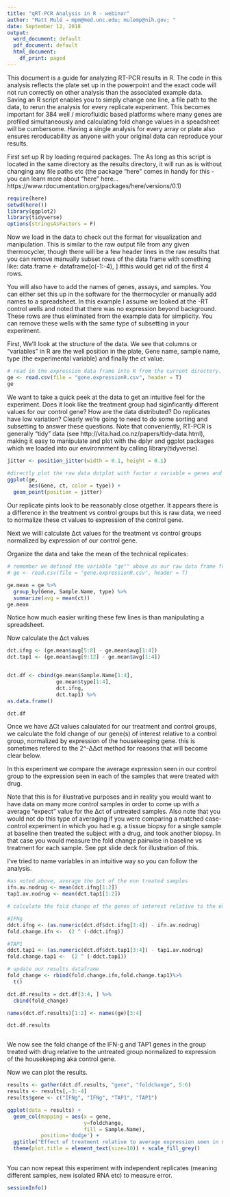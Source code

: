 ```yaml
---
title: "qRT-PCR Analysis in R - webinar"
author: "Matt Mulé → mpm@med.unc.edu; mulemp@nih.gov; "
date: September 12, 2018 
output:
  word_document: default
  pdf_document: default
  html_document:
    df_print: paged
---
```



This document is a guide for analyzing RT-PCR results in R. The code in this analysis reflects the plate set up in the powerpoint and the exact code will not run correctly on other analysis than the associated example data.  Saving an R script enables you to simply change one line, a file path to the data, to rerun the analysis for every replicate experiment. This becomes important for 384 well / microfluidic based platforms where many genes are profiled simultaneously and calculating fold change values in a speadsheet will be cumbersome. Having a single analysis for every array or plate also ensures reroducability as anyone with your original data can reproduce your results.

First set up R by loading required packages. The As long as this script is located in the same directory as the results directory, it will run as is without changing any file paths etc (the package "here" comes in handy for this - you can learn more about "here" here... https://www.rdocumentation.org/packages/here/versions/0.1) 

```r
require(here)
setwd(here())
library(ggplot2)
library(tidyverse)
options(stringsAsFactors = F)
```

Now we load in the data to check out the format for visualization and manipulation. This is similar to the raw output file from any given thermocycler, though there will be a few header lines in the raw results that you can remove manually subset rows of the data frame with something like: 
data.frame <- dataframe[c(-1:-4), ] #this would get rid of the first 4 rows.

You will also have to add the names of genes, assays, and samples. You can either set this up in the software for the thermocycler or manually add names to a spreadsheet. In this example  I assume we looked at the -RT control wells and noted that there was no expression beyond background. These rows are thus eliminated from the example data for simplicity. You can remove these wells with the same type of subsetting in your experiment. 

First, We'll look at the structure of the data. We see that columns or "variables" in R are the well position in the plate, Gene name, sample name, type (the experimental variable) and finally the ct value. 
```r
# read in the expression data frame into R from the current directory. 
ge <- read.csv(file = "gene.expressionR.csv", header = T)
ge
```


We want to take a quick peek at the data to get an intuitive feel for the experiment. Does it look like the treatment group had siginficantly different values for our control gene? How are the data distributed? Do replicates have low variation? Clearly we're going to need to do some sorting and subsetting to answer these questions. Note that conveniently, RT-PCR is generally "tidy" data (see http://vita.had.co.nz/papers/tidy-data.html), making it easy to manipulate and plot with the dplyr and ggplot packages which we loaded into our environnment by calling library(tidyverse).


```r

jitter <- position_jitter(width = 0.1, height = 0.1)

#directly plot the raw data dotplot with factor x variable = genes and label points by the "type" variable. 
ggplot(ge, 
       aes(Gene, ct, color = type)) +
  geom_point(position = jitter) 
```


Our replicate pints look to be reasonably close otgether. It appears there is a difference in the treatment vs control groups but this is raw data, we need to normalize these ct values to expression of the control gene.  

Next we willl calculate ∆ct values for the treatment vs control groups normalized by expression of our control gene. 

Organize the data and take the mean of the technical replicates: 
```r

# remember we defined the variable "ge"" above as our raw data frame from the csv file: 
# ge <- read.csv(file = "gene.expressionR.csv", header = T)

ge.mean = ge %>% 
  group_by(Gene, Sample.Name, type) %>% 
  summarize(avg = mean(ct))
ge.mean


```

Notice how much easier writing these few lines is than manipulating a spreadsheet. 

Now calculate the ∆ct values 

```r

dct.ifng <- (ge.mean$avg[5:8] - ge.mean$avg[1:4])
dct.tap1 <- (ge.mean$avg[9:12] - ge.mean$avg[1:4])


dct.df <- cbind(ge.mean$Sample.Name[1:4],
                ge.mean$type[1:4],
                dct.ifng,
                dct.tap1) %>% 
as.data.frame()

dct.df
```


Once we have ∆Ct values calaulated for our treatment and control groups, we calculate the fold change of our gene(s) of interest relative to a control group, normalized by expression of the housekeeping gene. this is sometimes refered to the 2^-∆∆ct method for reasons that will become clear below. 

In this experiment we compare the average expression seen in our control group to the expression seen in each of the samples that were treated with drug. 

Note that this is for illustrative purposes and in reality you would want to have data on many more control samples in order to come up with a average "expect" value for the ∆ct of untreated samples. Also note that you would not do this type of averaging if you were comparing a matched case-control experiment in which you had e.g. a tissue biopsy for a single sample at baseline  then treated the subject with a drug, and took another biopsy. In that case you would measure the fold change pairwise in baseline vs treatment for each sample. See ppt slide deck for illustration of this. 

I've tried to name variables in an intuitive way so you can follow the analysis. 

```r
#as noted above, average the ∆ct of the non treated samples 
ifn.av.nodrug <- mean(dct.ifng[1:2])
tap1.av.nodrug <- mean(dct.tap1[1:2])

# calculate the fold change of the genes of interest relative to the expected value in non treated cells normalized to the control gene 

#IFNg
ddct.ifng <- (as.numeric(dct.df$dct.ifng[3:4]) - ifn.av.nodrug)
fold.change.ifn <-  (2 ^ (-ddct.ifng))

#TAP1
ddct.tap1 <- (as.numeric(dct.df$dct.tap1[3:4]) - tap1.av.nodrug)
fold.change.tap1 <-  (2 ^ (-ddct.tap1))

# update our results dataframe 
fold_change <- rbind(fold.change.ifn,fold.change.tap1)%>% 
  t()

dct.df.results = dct.df[3:4, ] %>% 
  cbind(fold_change) 

names(dct.df.results)[1:2] <- names(ge)[3:4]

dct.df.results 



```


We now see the fold change of the IFN-g and TAP1 genes in the group treated with drug relative to the untreated group normalized to expression of the housekeeping aka control gene. 

Now we can plot the results. 

```r
results <- gather(dct.df.results, "gene", "foldchange", 5:6)
results <- results[,-3:-4]
results$gene <- c("IFNg", "IFNg", "TAP1", "TAP1")

ggplot(data = results) + 
  geom_col(mapping = aes(x = gene, 
                         y=foldchange, 
                         fill = Sample.Name),
           position='dodge') + 
  ggtitle("Effect of treatment relative to average expression seen in non treated samples, normalized by control gene")+
  theme(plot.title = element_text(size=10)) + scale_fill_grey()
  
```


You can now repeat this experiment with independent replicates (meaning different samples, new isolated RNA etc) to measure error. 

```r
sessionInfo()
```

